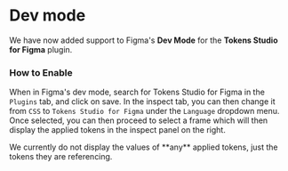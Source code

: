 # Dev mode 

We have now added support to Figma's **Dev Mode** for the **Tokens Studio for Figma** plugin.


### How to Enable
When in Figma's dev mode, search for Tokens Studio for Figma in the `Plugins` tab, and click on save. 
In the inspect tab, you can then change it from `CSS` to `Tokens Studio for Figma` under the `Language` dropdown menu. 
Once selected, you can then proceed to select a frame which will then display the applied tokens in the inspect panel on the right. 

<Callout emoji="💡">
    We currently do not display the values of **any** applied tokens, just the tokens they are referencing. 
</Callout>


<ReactPlayer
  width="100%"
  height="auto"
  playing
  controls
  url="/enable-dev-mode.mp4"
/>

